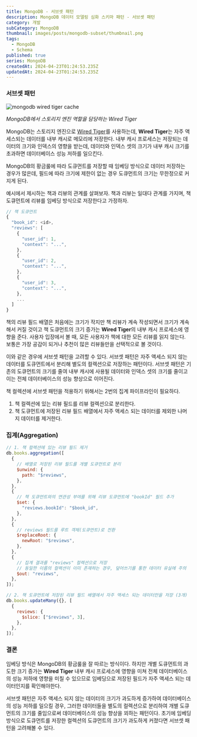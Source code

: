 ```yaml
---
title: MongoDB - 서브셋 패턴
description: MongoDB 데이터 모델링 심화 스키마 패턴 - 서브셋 패턴
category: 개발
subCategory: MongoDB
thumbnail: images/posts/mongodb-subset/thumbnail.png
tags:
  - MongoDB
  - Schema
published: true
series: MongoDB
createdAt: 2024-04-23T01:24:53.235Z
updatedAt: 2024-04-23T01:24:53.235Z
---
```


### 서브셋 패턴

![mongodb wired tiger cache](/images/posts/mongodb-subset/mongodb-wired-tiger-cache.png)

_MongoDB에서 스토리지 엔진 역할을 담당하는 Wired Tiger_

MongoDB는 스토리지 엔진으로 [Wired Tiger](https://www.mongodb.com/ko-kr/docs/manual/core/wiredtiger/)를 사용하는데, <strong>Wired Tiger</strong>는 자주 액세스되는 데이터를 내부 캐시로 메모리에 저장한다. 내부 캐시 프로세스는 저장되는 데이터의 크기와 인덱스의 영향을 받는데, 데이터와 인덱스 셋의 크기가 내부 캐시 크기를 초과하면 데이터베이스 성능 저하를 일으킨다.

MongoDB의 황금룰에 따라 도큐먼트를 저장할 때 임베딩 방식으로 데이터 저장하는 경우가 많은데, 필드에 따라 크기에 제한이 없는 경우 도큐먼트의 크기는 무한정으로 커지게 된다.

예시에서 제시하는 책과 리뷰의 관계를 살펴보자. 책과 리뷰는 일대다 관계를 가지며, 책 도큐먼트에 리뷰를 임베딩 방식으로 저장한다고 가정하자.

```javascript
// 책 도큐먼트
{
  "book_id": <id>,
  "reviews": [
    {
      "user_id": 1,
      "context": "...",
    },
    {
      "user_id": 2,
      "context": "...",
    },
    {
      "user_id": 3,
      "context": "...",
    },
    ...
  ]
}
```

책의 리뷰 필드 배열은 처음에는 크기가 작지만 책 리뷰가 계속 작성되면서 크기가 계속해서 커질 것이고 책 도큐먼트의 크기 증가는 <strong>Wired Tiger</strong>의 내부 캐시 프로세스에 영향을 준다. 사용자 입장에서 볼 때, 모든 사용자가 책에 대한 모든 리뷰를 읽지 않는다. 보통은 가장 공감이 되거나 추천이 많은 리뷰들만을 선택적으로 볼 것이다.

이와 같은 경우에 서브셋 패턴을 고려할 수 있다. 서브셋 패턴은 자주 액세스 되지 않는 데이터를 도큐먼트에서 분리해 별도의 컬렉션으로 저장하는 패턴이다. 서브셋 패턴은 기존의 도큐먼트의 크기를 줄여 내부 캐시에 사용될 데이터와 인덱스 셋의 크기를 줄이고 이는 전체 데이터베이스의 성능 향상으로 이어진다.

책 컬렉션에 서브셋 패턴을 적용하기 위해서는 2번의 집계 파이프라인이 필요하다.

<ol type="1">
  <li>책 컬렉션에 있는 리뷰 필드를 리뷰 컬렉션으로 분리한다.</li>
  <li>
    책 도큐먼트에 저장된 리뷰 필드 배열에서 자주 액세스 되는 데이터를 제외한
    나머지 데이터를 제거한다.
  </li>
</ol>

### 집계(Aggregation)

```javascript
// 1. 책 컬렉션에 있는 리뷰 필드 제거
db.books.aggregation([
  {
    // 배열로 저장된 리뷰 필드를 개별 도큐먼트로 분리
    $unwind: {
      path: "$reviews",
    },
  },
  {
    // 책 도큐먼트와의 연관성 부여를 위해 리뷰 도큐먼트에 "bookId" 필드 추가
    $set: {
      "reviews.bookId": "$book_id",
    },
  },
  {
    // reviews 필드를 루트 객체(도큐먼트)로 전환
    $replaceRoot: {
      newRoot: "$reviews",
    },
  },
  {
    // 집계 결과를 "reviews" 컬렉션으로 저장
    // 동일한 이름의 컬렉션이 이미 존재하는 경우, 덮어쓰기를 통한 데이터 유실에 주의
    $out: "reviews",
  },
]);

// 2. 책 도큐먼트에 저장된 리뷰 필드 배열에서 자주 액세스 되는 데이터만을 저장 (3개)
db.books.updateMany({}, [
  {
    reviews: {
      $slice: ["$reviews", 3],
    },
  },
]);
```

### 결론

임베딩 방식은 MongoDB의 황금룰을 잘 따르는 방식이다. 하지만 개별 도큐먼트의 과도한 크기 증가는 <strong>Wired Tiger</strong> 내부 캐시 프로세스에 영향을 미쳐 전체 데이터베이스의 성능 저하에 영향을 미칠 수 있으므로 임베딩으로 저장된 필드가 자주 액세스 되는 데이터인지를 확인해야한다.

서브셋 패턴은 자주 액세스 되지 않는 데이터의 크기가 과도하게 증가하여 데이터베이스의 성능 저하를 일으킬 경우, 그러한 데이터들을 별도의 컬렉션으로 분리하여 개별 도큐먼트의 크기를 줄임으로써 데이터베이스의 성능 향상을 꾀하는 패턴이다. 초기에 임베딩 방식으로 도큐먼트를 저장한 컬렉션의 도큐먼트의 크기가 과도하게 커졌다면 서브셋 패턴을 고려해볼 수 있다.
